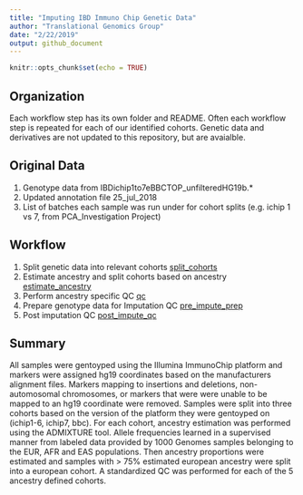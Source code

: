 ```yaml
---
title: "Imputing IBD Immuno Chip Genetic Data"
author: "Translational Genomics Group"
date: "2/22/2019"
output: github_document
---
```


```r
knitr::opts_chunk$set(echo = TRUE)
```

## Organization
Each workflow step has its own folder and README. Often each workflow step is repeated for each of our identified cohorts. Genetic data and derivatives are not updated to this repository, but are avaialble. 

## Original Data
1. Genotype data from IBDichip1to7eBBCTOP_unfilteredHG19b.* 
2. Updated annotation file 25_jul_2018
3. List of batches each sample was run under for cohort splits (e.g. ichip 1 vs 7, from PCA_Investigation Project)

## Workflow

1. Split genetic data into relevant cohorts [split_cohorts](workflow/1.split_cohorts/)
2. Estimate ancestry and split cohorts based on ancestry [estimate_ancestry](workflow/2.estimate_ancestry/)
3. Perform ancestry specific QC [qc](wokflow/3.qc/)
4. Prepare genotype data for Imputation QC [pre_impute_prep](workflow/4.pre_impute_prep/)
5. Post imputation QC [post_impute_qc](workflow/5.post_impute_qc/)

## Summary
All samples were gentoyped using the Illumina ImmunoChip platform and markers were assigned hg19 coordinates based on the manufacturers alignment files. Markers mapping to insertions and deletions, non-automosomal chromosomes, or markers that were were unable to be mapped to an hg19 coordinate were removed. Samples were split into three cohorts based on the version of the platform they were gentoyped on (ichip1-6, ichip7, bbc). For each cohort, ancestry estimation was performed using the ADMIXTURE tool. Allele frequencies learned in a supervised manner from labeled data provided by 1000 Genomes samples belonging to the EUR, AFR and EAS populations. Then ancestry proportions were estimated and samples with > 75% estimated european ancestry were split into a european cohort. A standardized QC was performed for each of the 5 ancestry defined cohorts. 